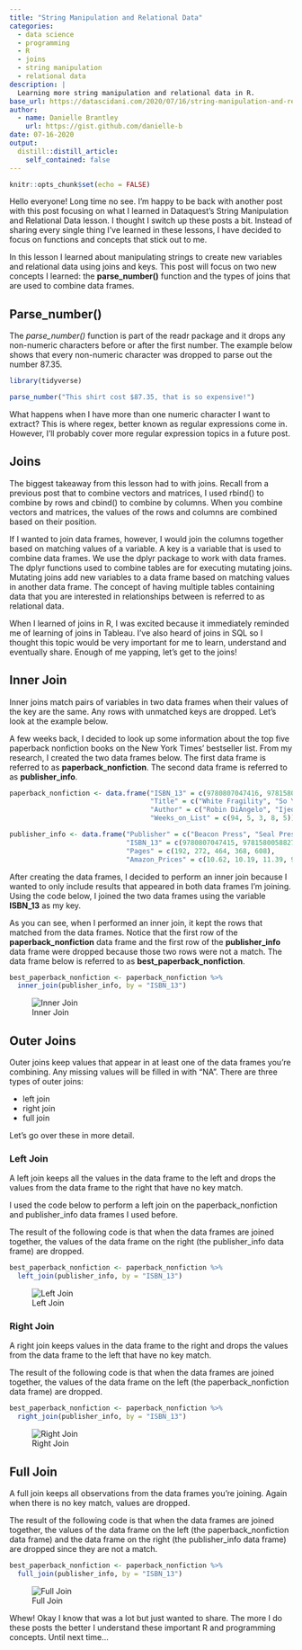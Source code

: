 ```yaml
---
title: "String Manipulation and Relational Data"
categories:
  - data science 
  - programming
  - R
  - joins
  - string manipulation
  - relational data
description: |
  Learning more string manipulation and relational data in R.
base_url: https://datascidani.com/2020/07/16/string-manipulation-and-relational-data/
author:
  - name: Danielle Brantley
    url: https://gist.github.com/danielle-b
date: 07-16-2020
output:
  distill::distill_article:
    self_contained: false
---
```

<style>
    pre code {
      white-space: pre-wrap;
    }
</style>

```r
knitr::opts_chunk$set(echo = FALSE)
```

Hello everyone! Long time no see. I’m happy to be back with another post with this post focusing on what I learned in Dataquest’s String Manipulation and Relational Data lesson. I thought I switch up these posts a bit. Instead of sharing every single thing I’ve learned in these lessons, I have decided to focus on functions and concepts that stick out to me.

In this lesson I learned about manipulating strings to create new variables and relational data using joins and keys. This post will focus on two new concepts I learned: the **parse_number()** function and the types of joins that are used to combine data frames.

## Parse_number()

The *parse_number()* function is part of the readr package and it drops any non-numeric characters before or after the first number. The example below shows that every non-numeric character was dropped to parse out the number 87.35.

```r
library(tidyverse)
```

```r
parse_number("This shirt cost $87.35, that is so expensive!")
```

What happens when I have more than one numeric character I want to extract? This is where regex, better known as regular expressions come in. However, I’ll probably cover more regular expression topics in a future post.

## Joins

The biggest takeaway from this lesson had to with joins. Recall from a previous post that to combine vectors and matrices, I used rbind() to combine by rows and cbind() to combine by columns. When you combine vectors and matrices, the values of the rows and columns are combined based on their position.

If I wanted to join data frames, however, I would join the columns together based on matching values of a variable. A key is a variable that is used to combine data frames. We use the dplyr package to work with data frames. The dplyr functions used to combine tables are for executing mutating joins. Mutating joins add new variables to a data frame based on matching values in another data frame. The concept of having multiple tables containing data that you are interested in relationships between is referred to as relational data.

When I learned of joins in R, I was excited because it immediately reminded me of learning of joins in Tableau. I’ve also heard of joins in SQL so I thought this topic would be very important for me to learn, understand and eventually share. Enough of me yapping, let’s get to the joins!

## Inner Join

Inner joins match pairs of variables in two data frames when their values of the key are the same. Any rows with unmatched keys are dropped. Let’s look at the example below.

A few weeks back, I decided to look up some information about the top five paperback nonfiction books on the New York Times’ bestseller list. From my research, I created the two data frames below. The first data frame is referred to as **paperback_nonfiction**. The second data frame is referred to as **publisher_info**.

```r
paperback_nonfiction <- data.frame("ISBN_13" = c(9780807047416, 9781580058827, 9780465060869, 9781631494536, 9781568585987),
                                   "Title" = c("White Fragility", "So You Want to Talk about Race", "Why Are All The Blacks Sitting Together in the Cafeteria", "The Color of Law", "Stamped From The Beginning"),
                                   "Author" = c("Robin DiAngelo", "Ijeoma Oluo", "Beverly Tatum", "Richard Rothstein", "Ibram X. Kendi"),
                                   "Weeks_on_List" = c(94, 5, 3, 8, 5))
```

```r
publisher_info <- data.frame("Publisher" = c("Beacon Press", "Seal Press", "Basic Books", "Liveright", "Bold Type Books"),
                             "ISBN_13" = c(9780807047415, 9781580058827, 9780465060869, 9781631494536, 9781568585987),
                             "Pages" = c(192, 272, 464, 368, 608),
                             "Amazon_Prices" = c(10.62, 10.19, 11.39, 9.99, 11.99))
```

After creating the data frames, I decided to perform an inner join because I wanted to only include results that appeared in both data frames I’m joining. Using the code below, I joined the two data frames using the variable **ISBN_13** as my key.

As you can see, when I performed an inner join, it kept the rows that matched from the data frames. Notice that the first row of the **paperback_nonfiction** data frame and the first row of the **publisher_info** data frame were dropped because those two rows were not a match. The data frame below is referred to as **best_paperback_nonfiction**.

```r
best_paperback_nonfiction <- paperback_nonfiction %>%
  inner_join(publisher_info, by = "ISBN_13")
```

![Inner Join](inner_join.png)

## Outer Joins

Outer joins keep values that appear in at least one of the data frames you’re combining. Any missing values will be filled in with “NA”. There are three types of outer joins:

- left join
- right join
- full join

Let’s go over these in more detail.

### Left Join

A left join keeps all the values in the data frame to the left and drops the values from the data frame to the right that have no key match.

I used the code below to perform a left join on the paperback_nonfiction and publisher_info data frames I used before.

The result of the following code is that when the data frames are joined together, the values of the data frame on the right (the publisher_info data frame) are dropped.

```r
best_paperback_nonfiction <- paperback_nonfiction %>%
  left_join(publisher_info, by = "ISBN_13")
```

![Left Join](left_join.png)

### Right Join

A right join keeps values in the data frame to the right and drops the values from the data frame to the left that have no key match.

The result of the following code is that when the data frames are joined together, the values of the data frame on the left (the paperback_nonfiction data frame) are dropped.

```r
best_paperback_nonfiction <- paperback_nonfiction %>%
  right_join(publisher_info, by = "ISBN_13")
```

![Right Join](right-join.png)

## Full Join

A full join keeps all observations from the data frames you’re joining. Again when there is no key match, values are dropped.

The result of the following code is that when the data frames are joined together, the values of the data frame on the left (the paperback_nonfiction data frame) and the data frame on the right (the publisher_info data frame) are dropped since they are not a match.

```r
best_paperback_nonfiction <- paperback_nonfiction %>%
  full_join(publisher_info, by = "ISBN_13")
```

![Full Join](full_join.png)

Whew! Okay I know that was a lot but just wanted to share. The more I do these posts the better I understand these important R and programming concepts. Until next time…
